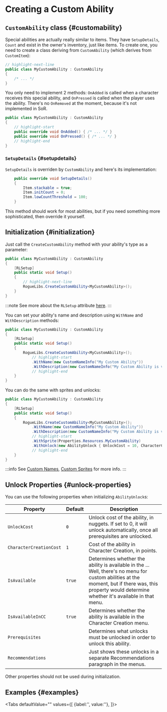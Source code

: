 # Creating a Custom Ability


## `CustomAbility` class {#customability}

Special abilities are actually really similar to items. They have `SetupDetails`, `Count` and exist in the owner's inventory, just like items. To create one, you need to create a class deriving from `CustomAbility` (which derives from `CustomItem`):

```csharp title="MyCustomAbility.cs"
// highlight-next-line
public class MyCustomAbility : CustomAbility
{
    /* ... */
}
```

You only need to implement 2 methods: `OnAdded` is called when a character receives this special ability, and `OnPressed` is called when the player uses the ability. There's no `OnRemoved` at the moment, because it's not implemented in SoR.

```csharp title="MyCustomAbility.cs"
public class MyCustomAbility : CustomAbility
{
    // highlight-start
    public override void OnAdded() { /* ... */ }
    public override void OnPressed() { /* ... */ }
    // highlight-end
}
```

### `SetupDetails` {#setupdetails}

`SetupDetails` is overriden by `CustomAbility` and here's its implementation:

```csharp
    public override void SetupDetails()
    {
        Item.stackable = true;
        Item.initCount = 0;
        Item.lowCountThreshold = 100;
    }
```

This method should work for most abilities, but if you need something more sophisticated, then override it yourself.

## Initialization {#initialization}

Just call the `CreateCustomAbility` method with your ability's type as a parameter:

```csharp title="MyCustomAbility.cs"
public class MyCustomAbility : CustomAbility
{
    [RLSetup]
    public static void Setup()
    {
        // highlight-next-line
        RogueLibs.CreateCustomAbility<MyCustomAbility>();
    }
}
```

:::note
See more about the `RLSetup` attribute [here](../patching-utilities#rlsetup).
:::

You can set your ability's name and description using `WithName` and `WithDescription` methods:

```csharp title="MyCustomAbility.cs"
public class MyCustomAbility : CustomAbility
{
    [RLSetup]
    public static void Setup()
    {
        RogueLibs.CreateCustomAbility<MyCustomAbility>();
            // highlight-start
            .WithName(new CustomNameInfo("My Custom Ability"))
            .WithDescription(new CustomNameInfo("My Custom Ability is very cool and does a lot of great stuff"));
            // highlight-end
    }
}
```

You can do the same with sprites and unlocks:

```csharp title="MyCustomAbility.cs"
public class MyCustomAbility : CustomAbility
{
    [RLSetup]
    public static void Setup()
    {
        RogueLibs.CreateCustomAbility<MyCustomAbility>();
            .WithName(new CustomNameInfo("My Custom Ability"))
            .WithDescription(new CustomNameInfo("My Custom Ability is very cool and does a lot of great stuff"));
            // highlight-start
            .WithSprite(Properties.Resources.MyCustomAbility)
            .WithUnlock(new AbilityUnlock { UnlockCost = 10, CharacterCreationCost = 5 });
            // highlight-end
    }
}
```

:::info
See [Custom Names](../names/custom-names), [Custom Sprites](../custom-sprites) for more info.
:::

## Unlock Properties {#unlock-properties}

You can use the following properties when initializing `AbilityUnlock`s:

Property                | Default | Description
------------------------|---------|------------
`UnlockCost`            | `0`     | Unlock cost of the ability, in nuggets. If set to 0, it will unlock automatically, once all prerequisites are unlocked.
`CharacterCreationCost` | `1`     | Cost of the ability in Character Creation, in points.
`IsAvailable`           | `true`  | Determines whether the ability is available in the ... Well, there's no menu for custom abilities at the moment, but if there was, this property would determine whether it's available in that menu.
`IsAvailableInCC`       | `true`  | Determines whether the ability is available in the Character Creation menu.
`Prerequisites`         |         | Determines what unlocks must be unlocked in order to unlock this ability.
`Recommendations`       |         | Just shows these unlocks in a separate Recommendations paragraph in the menus.

Other properties should not be used during initialization.

## Examples {#examples}

<Tabs defaultValue=""
  values={[
    {label:'', value:''},
  ]}>
<TabItem value="">

```csharp title=""

```

</TabItem>
</Tabs>